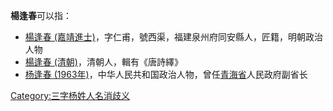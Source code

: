 '''楊逢春'''可以指：
* [[楊逢春_(嘉靖進士)|楊逢春 (嘉靖進士)]]，字仁甫，號西渠，福建泉州府同安縣人，匠籍，明朝政治人物
* [[楊逢春_(清朝)|楊逢春 (清朝)]]，清朝人，輯有《唐詩繹》
* [[杨逢春_(1963年)|杨逢春 (1963年)]]，中华人民共和国政治人物，曾任[[青海省|青海省]]人民政府副省长

{{disambig}}

[[Category:三字杨姓人名消歧义|Category:三字杨姓人名消歧义]]